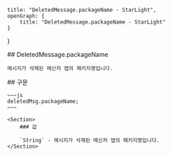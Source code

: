     title: "DeletedMessage.packageName - StarLight",
    openGraph: {
        title: "DeletedMessage.packageName - StarLight"
    }
}

<Section>
    ## DeletedMessage.packageName

    메시지가 삭제된 메신저 앱의 패키지명입니다.
</Section>
<Section>
    ## 구문

    ~~~js
    deletedMsg.packageName;
    ~~~

    <Section>
        ### 값

        `String` - 메시지가 삭제된 메신저 앱의 패키지명입니다.
    </Section>
</Section>